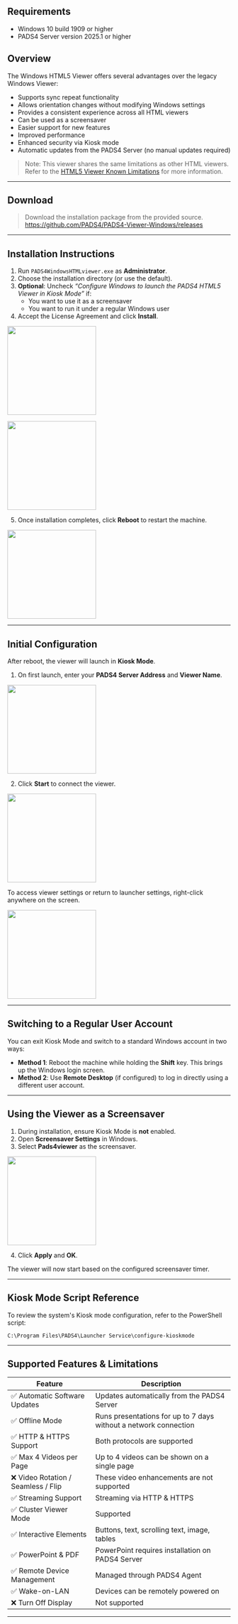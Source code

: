## Requirements

- Windows 10 build 1909 or higher
- PADS4 Server version 2025.1 or higher

## Overview

The Windows HTML5 Viewer offers several advantages over the legacy Windows Viewer:

- Supports sync repeat functionality
- Allows orientation changes without modifying Windows settings
- Provides a consistent experience across all HTML viewers
- Can be used as a screensaver
- Easier support for new features
- Improved performance
- Enhanced security via Kiosk mode
- Automatic updates from the PADS4 Server (no manual updates required)

> Note: This viewer shares the same limitations as other HTML viewers. Refer to the [HTML5 Viewer Known Limitations](https://support.pads4.com/hc/en-us/articles/207590696-Known-limitations-for-HTML5-Viewer) for more information.

---

## Download

> Download the installation package from the provided source.\
> https://github.com/PADS4/PADS4-Viewer-Windows/releases

---

## Installation Instructions

1. Run `PADS4WindowsHTMLviewer.exe` as **Administrator**.
2. Choose the installation directory (or use the default).
3. **Optional**: Uncheck _“Configure Windows to launch the PADS4 HTML5 Viewer in Kiosk Mode”_ if:
   - You want to use it as a screensaver
   - You want to run it under a regular Windows user
4. Accept the License Agreement and click **Install**.

<img
  height="200"
  src="/images/install-pads4/install-pads4-viewer/intall-pads4-html5-windows-viewer/installer.png"
/>

<img
  height="200"
  src="/images/install-pads4/install-pads4-viewer/intall-pads4-html5-windows-viewer/installer-progress.png"
/>

5. Once installation completes, click **Reboot** to restart the machine.

<img
  height="200"
  src="/images/install-pads4/install-pads4-viewer/intall-pads4-html5-windows-viewer/installation-succesful.png"
/>

---

## Initial Configuration

After reboot, the viewer will launch in **Kiosk Mode**.

1. On first launch, enter your **PADS4 Server Address** and **Viewer Name**.

<img
  height="200"
  src="/images/install-pads4/install-pads4-viewer/intall-pads4-html5-windows-viewer/server-config.png"
/>

2. Click **Start** to connect the viewer.

<img
  height="200"
  src="/images/install-pads4/install-pads4-viewer/intall-pads4-html5-windows-viewer/viewer-started.png"
/>

To access viewer settings or return to launcher settings, right-click anywhere on the screen.

<img
  height="200"
  src="/images/install-pads4/install-pads4-viewer/intall-pads4-html5-windows-viewer/viewer-settings.png"
/>

---

## Switching to a Regular User Account

You can exit Kiosk Mode and switch to a standard Windows account in two ways:

- **Method 1**: Reboot the machine while holding the **Shift** key. This brings up the Windows login screen.
- **Method 2**: Use **Remote Desktop** (if configured) to log in directly using a different user account.

---

## Using the Viewer as a Screensaver

1. During installation, ensure Kiosk Mode is **not** enabled.
2. Open **Screensaver Settings** in Windows.
3. Select **Pads4viewer** as the screensaver.

<img
  height="200"
  src="/images/install-pads4/install-pads4-viewer/intall-pads4-html5-windows-viewer/screensaver.png"
/>

4. Click **Apply** and **OK**.

The viewer will now start based on the configured screensaver timer.

---

## Kiosk Mode Script Reference

To review the system's Kiosk mode configuration, refer to the PowerShell script:

```plaintext
C:\Program Files\PADS4\Launcher Service\configure-kioskmode
```

---

## Supported Features & Limitations

| Feature                            | Description                                                      |
| ---------------------------------- | ---------------------------------------------------------------- |
| ✅ Automatic Software Updates       | Updates automatically from the PADS4 Server                      |
| ✅ Offline Mode                     | Runs presentations for up to 7 days without a network connection |
| ✅ HTTP & HTTPS Support             | Both protocols are supported                                     |
| ✅ Max 4 Videos per Page            | Up to 4 videos can be shown on a single page                     |
| ❌ Video Rotation / Seamless / Flip | These video enhancements are not supported                       |
| ✅ Streaming Support                | Streaming via HTTP & HTTPS                                       |
| ✅ Cluster Viewer Mode              | Supported                                                        |
| ✅ Interactive Elements             | Buttons, text, scrolling text, image, tables                     |
| ✅ PowerPoint & PDF                 | PowerPoint requires installation on PADS4 Server                 |
| ✅ Remote Device Management         | Managed through PADS4 Agent                                      |
| ✅ Wake-on-LAN                      | Devices can be remotely powered on                               |
| ❌ Turn Off Display                 | Not supported                                                    |

---